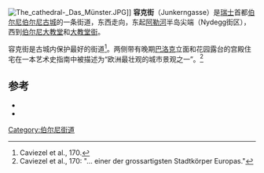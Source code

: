 {{Infobox street
| name                    = 容克街
| native_name             = Junkerngasse
| image                   = Bern Junkerngasse.PNG
| caption                 = 
| former_names            = Kilchgasse <br> Edle Gasse  
| postal_code             = 3011
| length_m                = 300
| location                = [[瑞士|瑞士]][[伯尔尼|伯尔尼]][[伯尔尼古城|伯尔尼古城]] 
| coordinates             = {{coord|46.9479|7.4543|}}
| construction_start_date = 1191年
}}
[[File:The_cathedral-_Das_Münster.JPG|thumb]]]] 
'''容克街'''（Junkerngasse）是[[瑞士|瑞士]]首都[[伯尔尼|伯尔尼]][[伯尔尼古城|伯尔尼古城]]的一条街道，东西走向，东起[[阿勒河|阿勒河]]半岛尖端（Nydegg街区），西到[[伯尔尼大教堂|伯尔尼大教堂]]和[[大教堂街|大教堂街]]。

容克街是古城内保护最好的街道<ref name="Caviezel et al., 170">Caviezel et al., 170.</ref>。两侧带有晚期[[巴洛克|巴洛克]]立面和花园露台的宫殿住宅在一本艺术史指南中被描述为“欧洲最壮观的城市景观之一”。<ref>Caviezel et al., 170: "... einer der grossartigsten Stadtkörper Europas."</ref>

==参考==
{{reflist|3}}
*{{Citation | last1 = Caviezel | first1 = Zita | last2 = Herzog | first2 = Georges | last3 = Keller
 | first3 = Jürg A. | year = 2006 | title = Basel-Landschaft, Basel-Stadt, Bern, Solothurn | edition = 1st | volume = 3 | series = Kunstführer durch die Schweiz | publication-place = Bern | publisher = Gesellschaft für Schweizerische Kunstgeschichte | pages = 170–79 | isbn = 3-906131-97-1
}}
*{{Citation | last = Hofer | first = Paul | year = 1959 | series = Kunstdenkmäler des Kantons Bern | volume = 2 | title = Die Stadt Bern. Gesellschaftshäuser und Wohnbauten | publication-place = Basel | editor =  | publisher = Gesellschaft für Schweizerische Kunstgeschichte / Verlag Birkhäuser | pages = 116–225 | url = http://digibiblio.unibe.ch/digibern/Chopin/Engine/Systematik/viewer.asp?KatalogID=1&ImgNum=593 | isbn = 3-906131-13-0 | access-date = 2017-03-11 | archive-url = https://web.archive.org/web/20160304023210/http://digibiblio.unibe.ch/digibern/Chopin/Engine/Systematik/viewer.asp?KatalogID=1&ImgNum=593 | archive-date = 2016-03-04 | dead-url = yes }}
{{伯尔尼老城}}
{{coord|46.9479|7.4543|display=title|source:GoogleMaps_type:landmark_region:CH-BE}}
[[Category:伯尔尼街道|Category:伯尔尼街道]]